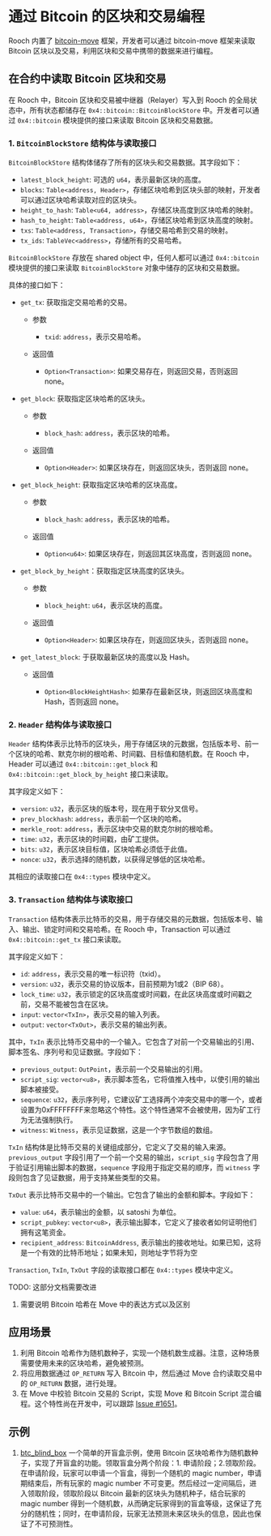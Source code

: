 # 通过 Bitcoin 的区块和交易编程


Rooch 内置了 [bitcoin-move](https://github.com/rooch-network/rooch/tree/main/frameworks/bitcoin-move) 框架，开发者可以通过 bitcoin-move 框架来读取 Bitcoin 区块以及交易，利用区块和交易中携带的数据来进行编程。

## 在合约中读取 Bitcoin 区块和交易

在 Rooch 中，Bitcoin 区块和交易被中继器（Relayer）写入到 Rooch 的全局状态中，所有状态都储存在 `0x4::bitcoin::BitcoinBlockStore` 中。开发者可以通过 `0x4::bitcoin` 模块提供的接口来读取 Bitcoin 区块和交易数据。

### 1. `BitcoinBlockStore` 结构体与读取接口

`BitcoinBlockStore` 结构体储存了所有的区块头和交易数据。其字段如下：

- `latest_block_height`: 可选的 `u64`，表示最新区块的高度。
- `blocks`: `Table<address, Header>`，存储区块哈希到区块头部的映射，开发者可以通过区块哈希读取对应的区块头。
- `height_to_hash`: `Table<u64, address>`，存储区块高度到区块哈希的映射。
- `hash_to_height`: `Table<address, u64>`，存储区块哈希到区块高度的映射。
- `txs`: `Table<address, Transaction>`，存储交易哈希到交易的映射。
- `tx_ids`: `TableVec<address>`，存储所有的交易哈希。

`BitcoinBlockStore` 存放在 shared object 中，任何人都可以通过 `0x4::bitcoin` 模块提供的接口来读取 `BitcoinBlockStore` 对象中储存的区块和交易数据。

具体的接口如下：

- `get_tx`: 获取指定交易哈希的交易。

    - 参数

        - `txid`: `address`，表示交易哈希。

    - 返回值

        - `Option<Transaction>`: 如果交易存在，则返回交易，否则返回 none。

- `get_block`: 获取指定区块哈希的区块头。

    - 参数

        - `block_hash`: `address`，表示区块的哈希。

    - 返回值

        - `Option<Header>`: 如果区块存在，则返回区块头，否则返回 none。

- `get_block_height`: 获取指定区块哈希的区块高度。

    - 参数

        - `block_hash`: `address`，表示区块的哈希。

    - 返回值

        - `Option<u64>`: 如果区块存在，则返回其区块高度，否则返回 none。

- `get_block_by_height`：获取指定区块高度的区块头。

    - 参数

        - `block_height`: `u64`，表示区块的高度。

    - 返回值

        - `Option<Header>`: 如果区块存在，则返回区块头，否则返回 none。

- `get_latest_block`: 于获取最新区块的高度以及 Hash。

    - 返回值

        - `Option<BlockHeightHash>`: 如果存在最新区块，则返回区块高度和 Hash，否则返回 none。

### 2. `Header` 结构体与读取接口

`Header` 结构体表示比特币的区块头，用于存储区块的元数据，包括版本号、前一个区块的哈希、默克尔树的根哈希、时间戳、目标值和随机数。在 Rooch 中，Header 可以通过 `0x4::bitcoin::get_block` 和 `0x4::bitcoin::get_block_by_height` 接口来读取。

其字段定义如下：

- `version`: `u32`，表示区块的版本号，现在用于软分叉信号。
- `prev_blockhash`: `address`，表示前一个区块的哈希。
- `merkle_root`: `address`，表示区块中交易的默克尔树的根哈希。
- `time`: `u32`，表示区块的时间戳，由矿工提供。
- `bits`: `u32`，表示区块目标值，区块哈希必须低于此值。
- `nonce`: `u32`，表示选择的随机数，以获得足够低的区块哈希。

其相应的读取接口在 `0x4::types` 模块中定义。

### 3. `Transaction` 结构体与读取接口

`Transaction` 结构体表示比特币的交易，用于存储交易的元数据，包括版本号、输入、输出、锁定时间和交易哈希。在 Rooch 中，Transaction 可以通过 `0x4::bitcoin::get_tx` 接口来读取。

其字段定义如下：

- `id`: `address`，表示交易的唯一标识符（txid）。
- `version`: `u32`，表示交易的协议版本，目前预期为1或2（BIP 68）。
- `lock_time`: `u32`，表示锁定的区块高度或时间戳，在此区块高度或时间戳之前，交易不能被包含在区块。
- `input`: `vector<TxIn>`，表示交易的输入列表。
- `output`: `vector<TxOut>`，表示交易的输出列表。

其中，`TxIn` 表示比特币交易中的一个输入。它包含了对前一个交易输出的引用、脚本签名、序列号和见证数据。字段如下：

- `previous_output`: `OutPoint`，表示前一个交易输出的引用。
- `script_sig`: `vector<u8>`，表示脚本签名，它将值推入栈中，以使引用的输出脚本被接受。
- `sequence`: `u32`，表示序列号，它建议矿工选择两个冲突交易中的哪一个，或者设置为0xFFFFFFFF来忽略这个特性。这个特性通常不会被使用，因为矿工行为无法强制执行。
- `witness`: `Witness`，表示见证数据，这是一个字节数组的数组。

`TxIn` 结构体是比特币交易的关键组成部分，它定义了交易的输入来源。`previous_output` 字段引用了一个前一个交易的输出，`script_sig` 字段包含了用于验证引用输出脚本的数据，`sequence` 字段用于指定交易的顺序，而 `witness` 字段则包含了见证数据，用于支持某些类型的交易。

`TxOut` 表示比特币交易中的一个输出。它包含了输出的金额和脚本。字段如下：

- `value`: `u64`，表示输出的金额，以 satoshi 为单位。
- `script_pubkey`: `vector<u8>`，表示输出脚本，它定义了接收者如何证明他们拥有这笔资金。
- `recipient_address`: `BitcoinAddress`, 表示输出的接收地址。如果已知，这将是一个有效的比特币地址；如果未知，则地址字节将为空

`Transaction`, `TxIn`, `TxOut` 字段的读取接口都在 `0x4::types` 模块中定义。

<Callout>
TODO: 这部分文档需要改进

1. 需要说明 Bitcoin 哈希在 Move 中的表达方式以及区别
</Callout>


## 应用场景

1. 利用 Bitcoin 哈希作为随机数种子，实现一个随机数生成器。注意，这种场景需要使用未来的区块哈希，避免被预测。
2. 将应用数据通过 `OP_RETURN` 写入 Bitcoin 中，然后通过 Move 合约读取交易中的 `OP_RETURN` 数据，进行处理。
3. 在 Move 中校验 Bitcoin 交易的 Script，实现 Move 和 Bitcoin Script 混合编程。这个特性尚在开发中，可以跟踪 [Issue #1651](https://github.com/rooch-network/rooch/issues/1651)。

## 示例
1. [btc_blind_box](https://github.com/rooch-network/rooch/blob/main/examples/btc_blind_box)
    一个简单的开盲盒示例，使用 Bitcoin 区块哈希作为随机数种子，实现了开盲盒的功能。领取盲盒分两个阶段：1. 申请阶段；2.领取阶段。在申请阶段，玩家可以申请一个盲盒，得到一个随机的 magic number，申请期结束后，所有玩家的 magic number 不可变更。然后经过一定间隔后，进入领取阶段，领取阶段以 Bitcoin 最新的区块头为随机种子，结合玩家的 magic number 得到一个随机数，从而确定玩家得到的盲盒等级，这保证了充分的随机性；同时，在申请阶段，玩家无法预测未来区块头的信息，因此也保证了不可预测性。
